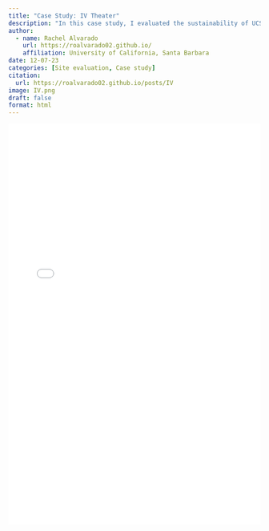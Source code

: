 ```yaml
---
title: "Case Study: IV Theater" 
description: "In this case study, I evaluated the sustainability of UCSB's Isla Vista Theater. I was able to highlight strengths in walkability, waste management, and light pollution reduction while also identifying improvement areas such as outdated plumbing, lack of renewable energy, and inefficient lighting systems. Through technical assessments and targeted recommendations, I was able to offer practical strategies to enhance the building’s environmental performance and align it more closely with UCSB’s sustainability goals." 
author:
  - name: Rachel Alvarado
    url: https://roalvarado02.github.io/
    affiliation: University of California, Santa Barbara 
date: 12-07-23
categories: [Site evaluation, Case study]
citation: 
  url: https://roalvarado02.github.io/posts/IV
image: IV.png
draft: false
format: html
---
```


::: {style="display: flex; justify-content: center;"}
<iframe
  src="IV.pdf"
  width="100%"
  height="800"
  style="border: none;"
  title="Embedded PDF">
</iframe>
:::